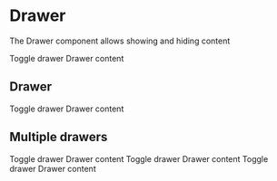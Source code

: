 

<Meta title='Components/Drawer' component={Drawer} />

# Drawer

The Drawer component allows showing and hiding content

<Drawer>
  <Drawer.Action>Toggle drawer</Drawer.Action>
  <Drawer.Content>Drawer content</Drawer.Content>
</Drawer>

## Drawer

<Drawer>
  <Drawer.Action>Toggle drawer</Drawer.Action>
  <Drawer.Content>Drawer content</Drawer.Content>
</Drawer>

## Multiple drawers

<Drawer>
  <Drawer.Action activeId='one'>Toggle drawer</Drawer.Action>
  <Drawer.Content activeId='one'>Drawer content</Drawer.Content>
  <Drawer.Action activeId='two'>Toggle drawer</Drawer.Action>
  <Drawer.Content activeId='two'>Drawer content</Drawer.Content>
  <Drawer.Action activeId='three'>Toggle drawer</Drawer.Action>
  <Drawer.Content activeId='three'>Drawer content</Drawer.Content>
</Drawer>
